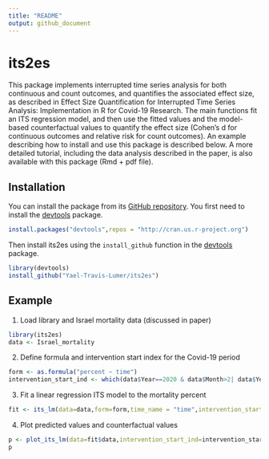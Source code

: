 ```yaml
---
title: "README"
output: github_document
---
```

# its2es
This package implements interrupted time series analysis for both continuous and count outcomes, and quantifies the associated effect size, as described in Effect Size Quantification for Interrupted Time Series Analysis: Implementation in R for Covid-19 Research. The main functions fit an ITS regression model, and then use the fitted values and the model-based counterfactual values to quantify the effect size (Cohen's d for continuous outcomes and relative risk for count outcomes). An example describing how to install and use this package is described below. A more detailed tutorial, including the data analysis described in the paper, is also available with this package (Rmd + pdf file). 

## Installation
You can install the package from its [GitHub repository](https://github.com/Yael-Travis-Lumer/its2es/). You first need to install the [devtools](https://github.com/r-lib/devtools) package.
```r
install.packages("devtools",repos = "http://cran.us.r-project.org")
```
Then install its2es using the `install_github` function in the [devtools](https://github.com/r-lib/devtools) package.
```r
library(devtools)
install_github("Yael-Travis-Lumer/its2es")
```

## Example
1. Load library and Israel mortality data (discussed in paper)
```r
library(its2es)
data <- Israel_mortality
```

2. Define formula and intervention start index for the Covid-19 period
```r
form <- as.formula("percent ~ time")
intervention_start_ind <- which(data$Year==2020 & data$Month>2| data$Year==2021)[1]
```
3. Fit a linear regression ITS model to the mortality percent
```r
fit <- its_lm(data=data,form=form,time_name = "time",intervention_start_ind=intervention_start_ind, freq=12,seasonality= "full", impact_model = "full",counterfactual = TRUE)
```
4. Plot predicted values and counterfactual values
```r
p <- plot_its_lm(data=fit$data,intervention_start_ind=intervention_start_ind, y_lab="Mortality percent", response="percent", date_name= "Date")
p
```


